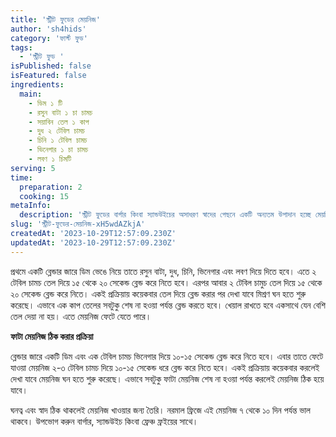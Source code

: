 ```yaml
---
title: 'স্ট্রীট ফুডের মেয়নিজ'
author: 'sh4hids'
category: 'ফার্স্ট ফুড'
tags:
  - 'স্ট্রীট ফুড '
isPublished: false
isFeatured: false
ingredients:
  main:
    - ডিম ১ টি
    - রসুন বাটা ১ চা চামচ
    - সয়াবিন তেল ১ কাপ
    - দুধ ২ টেবিল চামচ
    - চিনি ১ টেবিল চামচ
    - ভিনেগার ১ চা চামচ
    - লবণ ১ চিমটি
serving: 5
time:
  preparation: 2
  cooking: 15
metaInfo:
  description: 'স্ট্রীট ফুডের বার্গার কিংবা স্যান্ডউইচের অসাধরণ স্বাদের পেছনে একটি অন্যতম উপাদান হচ্ছে মেয়নিজ। এই রেসিপিতে থাকছে কীভাবে স্ট্রীটফুডের সেই দারুণ স্বাদের মেয়নিজ তৈরি করা যায়।'
slug: 'স্ট্রীট-ফুডের-মেয়নিজ-xH5wdAZkjA'
createdAt: '2023-10-29T12:57:09.230Z'
updatedAt: '2023-10-29T12:57:09.230Z'
---
```



<StepHeader stepNumber={1} />
প্রথমে একটি ব্লেন্ডার জারে ডিম ভেঙে নিয়ে তাতে রসুন বাটা, দুধ, চিনি, ভিনেগার এবং লবণ
দিয়ে দিতে হবে।

<StepHeader stepNumber={2} />
এতে ২ টেবিল চামচ তেল দিয়ে ১৫ থেকে ২০ সেকেন্ড ব্লেন্ড করে নিতে হবে।

<StepHeader stepNumber={3} />
এরপর আবার ২ টেবিল চামুচ তেল দিয়ে ১৫ থেকে ২০ সেকেন্ড ব্লেন্ড করে নিতে।

<StepHeader stepNumber={4} />
একই প্রক্রিয়ায় কয়েকবার তেল দিয়ে ব্লেন্ড করার পর দেখা যাবে মিশ্রণ ঘন হতে শুরু করেছে।

<StepHeader stepNumber={5} />
এভাবে এক কাপ তেলের সবটুকু শেষ না হওয়া পর্যন্ত ব্লেন্ড করতে হবে। খেয়াল রাখতে হবে একসাথে
যেন বেশি তেল দেয়া না হয়। এতে মেয়নিজ ফেটে যেতে পারে।

<Info>
  <p>
    <strong>ফাটা মেয়নিজ ঠিক করার প্রক্রিয়া</strong>
  </p>
  <p>
    ব্লেন্ডার জারে একটি ডিম এবং এক টেবিল চামচ ভিনেগার দিয়ে ১০-১৫ সেকেন্ড ব্লেন্ড
    করে নিতে হবে। এবার তাতে ফেটে যাওয়া মেয়নিজ ২-৩ টেবিল চামচ দিয়ে ১০-১৫ সেকেন্ড
    ধরে ব্লেন্ড করে নিতে হবে। একই প্রক্রিয়ায় কয়েকবার করলেই দেখা যাবে মেয়নিজ ঘন
    হতে শুরু করেছে। এভাবে সবটুকু ফাটা মেয়নিজ শেষ না হওয়া পর্যন্ত করলেই মেয়নিজ
    ঠিক হয়ে যাবে।
  </p>
</Info>

<StepHeader stepNumber={6} />
ঘনত্ব এবং স্বাদ ঠিক থাকলেই মেয়নিজ খাওয়ার জন্য তৈরি। নরমাল ফ্রিজে এই মেয়নিজ ৭ থেকে
১০ দিন পর্যন্ত ভাল থাকবে।

<StepHeader isFinalStep={true} />
উপভোগ করুন বার্গার, স্যান্ডউইচ কিংবা ফ্রেঞ্চ ফ্রইয়ের সাথে।

